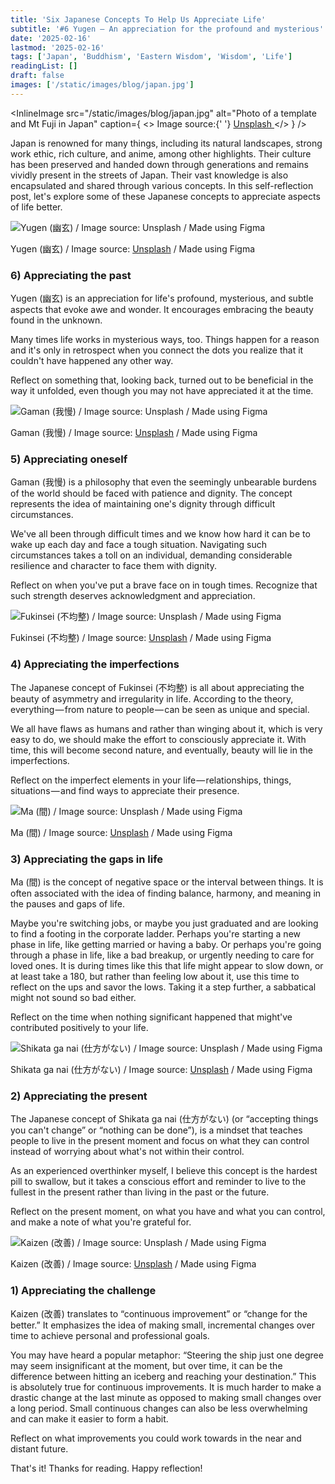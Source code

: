 ```yaml
---
title: 'Six Japanese Concepts To Help Us Appreciate Life'
subtitle: '#6 Yugen — An appreciation for the profound and mysterious'
date: '2025-02-16'
lastmod: '2025-02-16'
tags: ['Japan', 'Buddhism', 'Eastern Wisdom', 'Wisdom', 'Life']
readingList: []
draft: false
images: ['/static/images/blog/japan.jpg']
---
```


<InlineImage
  src="/static/images/blog/japan.jpg"
  alt="Photo of a template and Mt Fuji in Japan"
  caption={
    <>
      Image source:{' '}
      <a href="https://unsplash.com/photos/pagoda-temple-surrounded-by-trees-aqZ3UAjs_M4">
        Unsplash
      </a>
    </>
  }
/>

Japan is renowned for many things, including its natural landscapes, strong work ethic, rich culture, and anime, among other highlights. Their culture has been preserved and handed down through generations and remains vividly present in the streets of Japan. Their vast knowledge is also encapsulated and shared through various concepts. In this self-reflection post, let's explore some of these Japanese concepts to appreciate aspects of life better.

![Yugen (幽玄) / Image source: Unsplash / Made using Figma](/static/posts/1_VeBGi8R_H_G-DlTvNfHTDw.png)

Yugen (幽玄) / Image source: [Unsplash](https://unsplash.com/photos/orange-tori-gates-aSZibsCIxlI) / Made using Figma

### 6) Appreciating the past

Yugen (幽玄) is an appreciation for life's profound, mysterious, and subtle aspects that evoke awe and wonder. It encourages embracing the beauty found in the unknown.

Many times life works in mysterious ways, too. Things happen for a reason and it's only in retrospect when you connect the dots you realize that it couldn't have happened any other way.

Reflect on something that, looking back, turned out to be beneficial in the way it unfolded, even though you may not have appreciated it at the time.

![Gaman (我慢) / Image source: Unsplash / Made using Figma](/static/posts/1_2nd0gzW9x8cNweekKQZbCw.png)

Gaman (我慢) / Image source: [Unsplash](https://unsplash.com/photos/photo-of-people-crossing-road-4HG5hlhmZg8) / Made using Figma

### 5) Appreciating oneself

Gaman (我慢) is a philosophy that even the seemingly unbearable burdens of the world should be faced with patience and dignity. The concept represents the idea of maintaining one's dignity through difficult circumstances.

We've all been through difficult times and we know how hard it can be to wake up each day and face a tough situation. Navigating such circumstances takes a toll on an individual, demanding considerable resilience and character to face them with dignity.

Reflect on when you've put a brave face on in tough times. Recognize that such strength deserves acknowledgment and appreciation.

![Fukinsei (不均整) / Image source: Unsplash / Made using Figma](/static/posts/1_D3HXePa1doyfWJ1Pe4QGcQ.png)

Fukinsei (不均整) / Image source: [Unsplash](https://unsplash.com/photos/white-and-red-ceramic-round-plate-PwTLQbKaz_g) / Made using Figma

### 4) Appreciating the imperfections

The Japanese concept of Fukinsei (不均整) is all about appreciating the beauty of asymmetry and irregularity in life. According to the theory, everything — from nature to people — can be seen as unique and special.

We all have flaws as humans and rather than winging about it, which is very easy to do, we should make the effort to consciously appreciate it. With time, this will become second nature, and eventually, beauty will lie in the imperfections.

Reflect on the imperfect elements in your life — relationships, things, situations — and find ways to appreciate their presence.

![Ma (間) / Image source: Unsplash / Made using Figma](/static/posts/1_KfR2k8MYW-TYtrwgWmKODQ.png)

Ma (間) / Image source: [Unsplash](https://unsplash.com/photos/red-shrine-in-body-of-water-BjJP2TN8WoI) / Made using Figma

### 3) Appreciating the gaps in life

Ma (間) is the concept of negative space or the interval between things. It is often associated with the idea of finding balance, harmony, and meaning in the pauses and gaps of life.

Maybe you're switching jobs, or maybe you just graduated and are looking to find a footing in the corporate ladder. Perhaps you're starting a new phase in life, like getting married or having a baby. Or perhaps you're going through a phase in life, like a bad breakup, or urgently needing to care for loved ones. It is during times like this that life might appear to slow down, or at least take a 180, but rather than feeling low about it, use this time to reflect on the ups and savor the lows. Taking it a step further, a sabbatical might not sound so bad either.

Reflect on the time when nothing significant happened that might've contributed positively to your life.

![Shikata ga nai (仕方がない) / Image source: Unsplash / Made using Figma](/static/posts/1_ATDWdutomvvYJ3hwQcieQg.png)

Shikata ga nai (仕方がない) / Image source: [Unsplash](https://unsplash.com/photos/pink-flowers-McsNra2VRQQ) / Made using Figma

### 2) Appreciating the present

The Japanese concept of Shikata ga nai (仕方がない) (or “accepting things you can't change” or “nothing can be done”), is a mindset that teaches people to live in the present moment and focus on what they can control instead of worrying about what's not within their control.

As an experienced overthinker myself, I believe this concept is the hardest pill to swallow, but it takes a conscious effort and reminder to live to the fullest in the present rather than living in the past or the future.

Reflect on the present moment, on what you have and what you can control, and make a note of what you're grateful for.

![Kaizen (改善) / Image source: Unsplash / Made using Figma](/static/posts/1_YsAw2jTfn4A6pgzmnX9KQQ.png)

Kaizen (改善) / Image source: [Unsplash](https://unsplash.com/photos/white-and-black-mountain-near-body-of-water-during-daytime-ej8pKvHDg_c) / Made using Figma

### 1) Appreciating the challenge

Kaizen (改善) translates to “continuous improvement” or “change for the better.” It emphasizes the idea of making small, incremental changes over time to achieve personal and professional goals.

You may have heard a popular metaphor: “Steering the ship just one degree may seem insignificant at the moment, but over time, it can be the difference between hitting an iceberg and reaching your destination.” This is absolutely true for continuous improvements. It is much harder to make a drastic change at the last minute as opposed to making small changes over a long period. Small continuous changes can also be less overwhelming and can make it easier to form a habit.

Reflect on what improvements you could work towards in the near and distant future.

That's it! Thanks for reading. Happy reflection!
